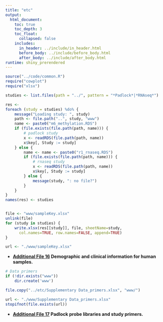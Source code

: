 ```yaml
---
title: "etc"
output:
  html_document:
    toc: true
    toc_depth: 3
    toc_float: 
      collapsed: false
    includes:
      in_header: ../include/in_header.html
      before_body: ../include/before_body.html
      after_body: ../include/after_body.html
runtime: shiny_prerendered
---
```

<!-- # (c)  Juozas Gordevičius -->

```r
source("../code/common.R")
require("cowplot")
require("xlsx")
```

```r
studies <- list.files(path = "../", pattern = "*Padlock*|*RNAseq*")

res <-
foreach (study = studies) %do% {
	message("Loading study: ", study)
	path <- file.path("..", study, "www")
	name <- paste0("m6_methylation.RDS")
	if (file.exists(file.path(path, name))) {
		# padlock study
		x <- readRDS(file.path(path, name))
		x$key[, Study := study]
	} else {
		name <- name <- paste0("r1_rnaseq.RDS")
		if (file.exists(file.path(path, name))) {
			# rnaseq study
			x <- readRDS(file.path(path, name))
			x$key[, Study := study]
		} else {
			message(study, ": no file?")
		}
	}
}
names(res) <- studies


file <- "www/sampleKey.xlsx"
unlink(file)
for (study in studies) {
	write.xlsx(res[[study]], file, sheetName=study, 
	  col.names=TRUE, row.names=FALSE, append=TRUE)
}

url <- "./www/sampleKey.xlsx"
```

- **[Additional File 16](`r url`) Demographic and clinical information for human samples.**

<!--  -->

```r
# Data primers
if (!dir.exists("www")) 
	dir.create('www')

file.copy("../etc/Supplementary Data_primers.xlsx", "www/")
```


```r
url <- "./www/Supplementary Data_primers.xlsx"
stopifnot(file.exists(url))
```

- **[Additional File 17](`r url`) Padlock probe libraries and study primers.**















